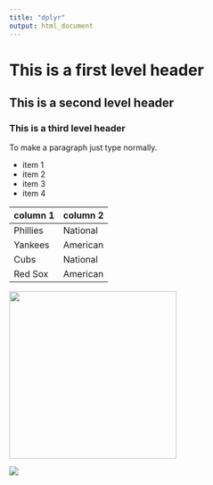 ```yaml
---
title: "dplyr"
output: html_document
---
```


# This is a first level header
## This is a second level header
### This is a third level header

To make a paragraph just type normally.

* item 1
* item 2
* item 3
* item 4

column 1 | column 2
--- | ---
Phillies | National
Yankees | American
Cubs | National
Red Sox | American

<img src="goldfish.jpg" width="300" />

![](goldfish.jpg)